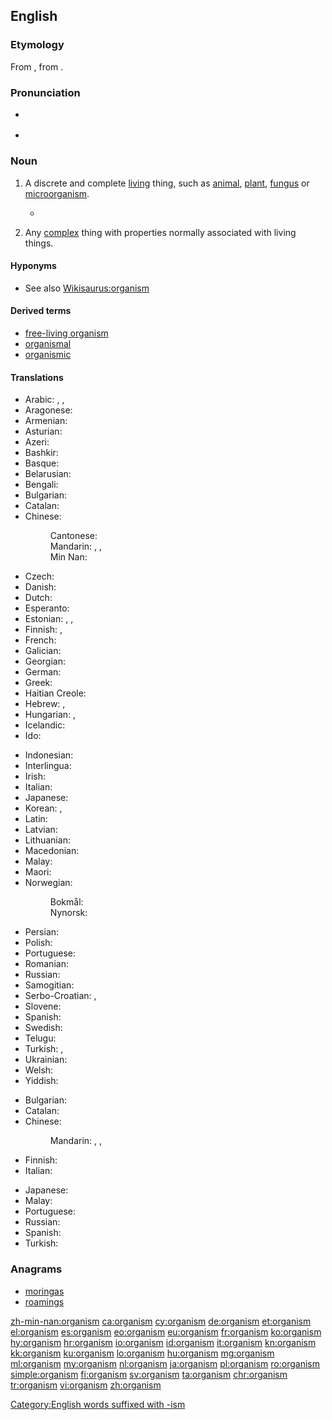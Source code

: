 ==English==
{{wikipedia|lang=en}}

===Etymology===
From {{etyl|grc|en}} {{term|ὄργανον||tool, instrument|lang=grc}}, from {{etyl|ine-pro|en}} {{m|ine-pro|*werǵ-||work}}.

===Pronunciation===
* {{a|UK}} {{IPA|/ˈɔː.ɡən.ɪ.zəm/|lang=en}}
* {{a|US}} {{IPA|/ˈɔɹ.ɡən.ɪ.zəm/|lang=en}}

===Noun===
{{en-noun}}

# {{context|biology|lang=en}} A discrete and complete [[living]] thing, such as [[animal]], [[plant]], [[fungus]] or [[microorganism]].
#*{{quote-magazine|date=2013-07-20|volume=408|issue=8845|magazine={{w|The Economist}}
|title=[http://www.economist.com/news/science-and-technology/21581981-what-pollution-some-opportunity-others-welcome-plastisphere Welcome to the plastisphere]
|passage=Plastics are energy-rich substances, which is why many of them burn so readily. Any '''organism''' that could unlock and use that energy would do well in the Anthropocene. Terrestrial bacteria and fungi which can manage this trick are already familiar to experts in the field.}}
# {{context|by extension|lang=en}} Any [[complex]] thing with properties normally associated with living things.

====Hyponyms====
* See also [[Wikisaurus:organism]]

====Derived terms====
* [[free-living organism]]
* [[organismal]]
* [[organismic]]

====Translations====
{{trans-top|living thing}}
* Arabic: {{t|ar|متعضية|f|tr=muta3aDiya|sc=Arab}}, {{t|ar|عضوِية|f|tr=3uDwíyya|sc=Arab}}, {{t+|ar|موجود|m|tr=mawjuud|sc=Arab}}
* Aragonese: {{t|an|organismo|m}}
* Armenian: {{t+|hy|օրգանիզմ}}
* Asturian: {{t|ast|organismu|m}}
* Azeri: {{t|az|orqanizm}}
* Bashkir: {{t|ba|организм|tr=organizm|sc=Cyrl}}
* Basque: {{t|eu|organismo}}
* Belarusian: {{t|be|арганізм|m|tr=arhanízm|sc=Cyrl}}
* Bengali: {{t|bn|জীব|tr=jib|sc=Beng}}
* Bulgarian: {{t+|bg|организъм|m|tr=organízǎm|sc=Cyrl}}
* Catalan: {{t|ca|organisme|m}}
* Chinese:
*: Cantonese: {{t|yue|生物|tr=sang1 mat6|sc=Hani}}
*: Mandarin: {{t+|cmn|生物|tr=shēngwù|sc=Hani}}, {{t|cmn|有機體|sc=Hani}}, {{t|cmn|有机体|tr=yǒujītǐ|sc=Hani}}
*: Min Nan: {{t+|nan|生物|tr=seng-bu̍t|sc=Hani}}
* Czech: {{t+|cs|organismus|m}}
* Danish: {{t+|da|organisme|c}}
* Dutch: {{t+|nl|organisme|n}}
* Esperanto: {{t+|eo|organismo}}
* Estonian: {{t+|et|organism}}, {{t|et|elusorganism}}, {{t|et|elusolend}}
* Finnish: {{t+|fi|eliö}}, {{t+|fi|organismi}}
* French: {{t+|fr|organisme|m}}
* Galician: {{t+|gl|organismo|m}}
* Georgian: {{t|ka|ორგანიზმი}}
* German: {{t+|de|Organismus|m}}
* Greek: {{t+|el|οργανισμός|m}}
* Haitian Creole: {{t|ht|òganis}}
* Hebrew: {{t+|he|אורגניזם|m|tr=organizm|sc=Hebr}}, {{t+|he|יצור|m|tr=yetsur|sc=Hebr}}
* Hungarian: {{t+|hu|organizmus}}, {{t+|hu|élőlény}}
* Icelandic: {{t+|is|lífvera}}
* Ido: {{t+|io|organismo}}
{{trans-mid}}
* Indonesian: {{t+|id|organisme}}
* Interlingua: {{t|ia|organismo}}
* Irish: {{t|ga|orgánach|m}}
* Italian: {{t+|it|organismo|m}}
* Japanese: {{t|ja|有機体|tr=ゆうきたい, yūkitai}}
* Korean: {{t+|ko|생물|sc=Hang}}, {{t+|ko|유기체|sc=Hang}}
* Latin: {{t|la|organismus|m}}
* Latvian: {{t|lv|organisms|m}}
* Lithuanian: {{t|lt|organizmas|m}}
* Macedonian: {{t|mk|организам|m|tr=organízam}}
* Malay: {{t|ms|organisma}}
* Maori: {{t|mi|rauropi}}
* Norwegian:
*: Bokmål: {{t|nb|organisme|m}}
*: Nynorsk: {{t|nn|organisme|m}}
* Persian: {{t+|fa|سازواره|tr=sâzvâre}}
* Polish: {{t+|pl|organizm|m}}
* Portuguese: {{t+|pt|organismo|m}}
* Romanian: {{t+|ro|organism|n}}
* Russian: {{t+|ru|организм|m|sc=Cyrl|tr=organízm}}
* Samogitian: {{t|sgs|uorganėzmos|m}}
* Serbo-Croatian: {{t|sh|organìzam|m|sc=Cyrl}}, {{t|sh|organìzam|m}}
* Slovene: {{t+|sl|organizem|m}}
* Spanish: {{t+|es|organismo|m}}
* Swedish: {{t+|sv|organism|c}}
* Telugu: {{t+|te|జీవి}}
* Turkish: {{t+|tr|organizma}}, {{t+|tr|canlı}}
* Ukrainian: {{t+|uk|організм|m|tr=orhanízm|sc=Cyrl}}
* Welsh: {{t+|cy|organeb|f}}
* Yiddish: {{t|yi|אָרגאַניזם|sc=Hebr}}
{{trans-bottom}}

{{trans-top|any complex thing with properties normally associated with living things.}}
* Bulgarian: {{t+|bg|организъм|m|tr=organizǎm|sc=Cyrl}}
* Catalan: {{t|ca|organisme|m}}
* Chinese:
*: Mandarin: {{t+|cmn|生物|tr=shēngwù|sc=Hani}}, {{t|cmn|有機體|sc=Hani}}, {{t|cmn|有機體|tr=yǒujītǐ|sc=Hani}}
* Finnish: {{t+|fi|organismi}}
* Italian: {{t+|it|organismo|m}}
{{trans-mid}}
* Japanese: {{t|ja|有機体|tr=ゆうきたい, yūkitai}}
* Malay: {{t|ms|organisma}}
* Portuguese: {{t+|pt|organismo|m}}
* Russian: {{t+|ru|организм|m|tr=organízm|sc=Cyrl}}
* Spanish: {{t+|es|organismo|m}}
* Turkish: {{t+|tr|organizma}}
{{trans-bottom}}

===Anagrams===
* [[moringas#English|moringas]]
* [[roamings#English|roamings]]

[[Category:English words suffixed with -ism]]

[[zh-min-nan:organism]]
[[ca:organism]]
[[cy:organism]]
[[de:organism]]
[[et:organism]]
[[el:organism]]
[[es:organism]]
[[eo:organism]]
[[eu:organism]]
[[fr:organism]]
[[ko:organism]]
[[hy:organism]]
[[hr:organism]]
[[io:organism]]
[[id:organism]]
[[it:organism]]
[[kn:organism]]
[[kk:organism]]
[[ku:organism]]
[[lo:organism]]
[[hu:organism]]
[[mg:organism]]
[[ml:organism]]
[[my:organism]]
[[nl:organism]]
[[ja:organism]]
[[pl:organism]]
[[ro:organism]]
[[simple:organism]]
[[fi:organism]]
[[sv:organism]]
[[ta:organism]]
[[chr:organism]]
[[tr:organism]]
[[vi:organism]]
[[zh:organism]]